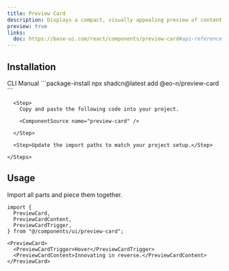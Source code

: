 ```yaml
---
title: Preview Card
description: Displays a compact, visually appealing preview of content.
preview: true
links:
  doc: https://base-ui.com/react/components/preview-card#api-reference
---
```


<ComponentTabs name="preview-card-demo" />

## Installation

<CodeTabs>

  <TabsList>
    <TabsTrigger value="cli">CLI</TabsTrigger>
    <TabsTrigger value="manual">Manual</TabsTrigger>
  </TabsList>

  <TabsContent value="cli">
    ```package-install 
    npx shadcn@latest add @eo-n/preview-card
    ```
  </TabsContent>

  <TabsContent value="manual">
    <Steps>

      <Step>
        Copy and paste the following code into your project.

        <ComponentSource name="preview-card" />

      </Step>
      
      <Step>Update the import paths to match your project setup.</Step>

    </Steps>
  </TabsContent>

</CodeTabs>

## Usage

Import all parts and piece them together.

```tsx
import {
  PreviewCard,
  PreviewCardContent,
  PreviewCardTrigger,
} from "@/components/ui/preview-card";
```

```tsx
<PreviewCard>
  <PreviewCardTrigger>Hover</PreviewCardTrigger>
  <PreviewCardContent>Innovating in reverse.</PreviewCardContent>
</PreviewCard>
```
